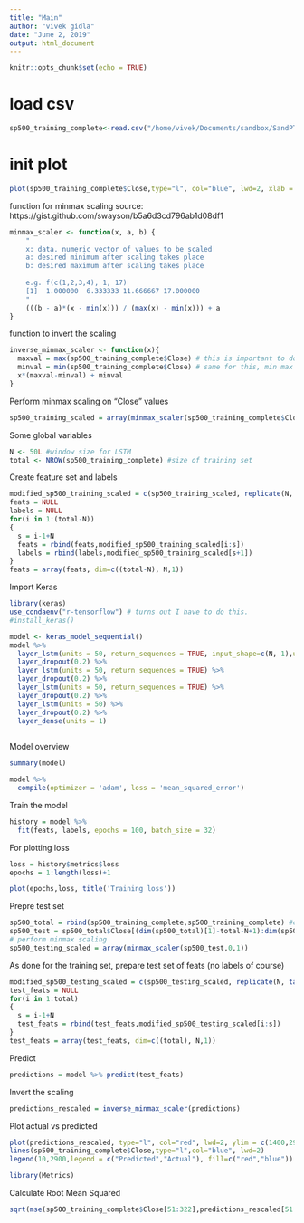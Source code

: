 ```yaml
---
title: "Main"
author: "vivek gidla"
date: "June 2, 2019"
output: html_document
---
```


```r
knitr::opts_chunk$set(echo = TRUE)
```

# load csv
```r
sp500_training_complete<-read.csv("/home/vivek/Documents/sandbox/SandPTrial/S-PTrial/GSPC.csv")
```

# init plot
```r
plot(sp500_training_complete$Close,type="l", col="blue", lwd=2, xlab = "Date", ylab = "Close", main = "SP500 Index Price")
```
function for minmax scaling source: https://gist.github.com/swayson/b5a6d3cd796ab1d08df1
```r
minmax_scaler <- function(x, a, b) {
    "
    x: data. numeric vector of values to be scaled
    a: desired minimum after scaling takes place
    b: desired maximum after scaling takes place
    
    e.g. f(c(1,2,3,4), 1, 17)
    [1]  1.000000  6.333333 11.666667 17.000000
    "
    (((b - a)*(x - min(x))) / (max(x) - min(x))) + a
}
```

function to invert the scaling
```r
inverse_minmax_scaler <- function(x){
  maxval = max(sp500_training_complete$Close) # this is important to do!
  minval = min(sp500_training_complete$Close) # same for this, min max should be of the OG dataset.
  x*(maxval-minval) + minval
}
```

Perform minmax scaling on "Close" values
```r
sp500_training_scaled = array(minmax_scaler(sp500_training_complete$Close,0,1))
```

Some global variables
```r
N <- 50L #window size for LSTM
total <- NROW(sp500_training_complete) #size of training set
```

Create feature set and labels 
```r
modified_sp500_training_scaled = c(sp500_training_scaled, replicate(N, tail(sp500_training_scaled, 1))) #duplicates last row
feats = NULL
labels = NULL
for(i in 1:(total-N))
{
  s = i-1+N
  feats = rbind(feats,modified_sp500_training_scaled[i:s])
  labels = rbind(labels,modified_sp500_training_scaled[s+1])
}
feats = array(feats, dim=c((total-N), N,1))
```

Import Keras
```r
library(keras)
use_condaenv("r-tensorflow") # turns out I have to do this.
#install_keras()
```

```r
model <- keras_model_sequential()
model %>%
  layer_lstm(units = 50, return_sequences = TRUE, input_shape=c(N, 1),unroll=FALSE) %>%
  layer_dropout(0.2) %>%
  layer_lstm(units = 50, return_sequences = TRUE) %>%
  layer_dropout(0.2) %>%
  layer_lstm(units = 50, return_sequences = TRUE) %>%
  layer_dropout(0.2) %>%
  layer_lstm(units = 50) %>%
  layer_dropout(0.2) %>%
  layer_dense(units = 1)
  
```

Model overview
```r
summary(model)
```


```r
model %>%
  compile(optimizer = 'adam', loss = 'mean_squared_error')
```

Train the model
```r
history = model %>%
  fit(feats, labels, epochs = 100, batch_size = 32)
```


For plotting loss
```r
loss = history$metrics$loss
epochs = 1:length(loss)+1
```

```r
plot(epochs,loss, title('Training loss'))
```



Prepre test set
```r
sp500_total = rbind(sp500_training_complete,sp500_training_complete) #concatenate(duplicate) datasets, one on top of other
sp500_test = sp500_total$Close[(dim(sp500_total)[1]-total-N+1):dim(sp500_total)[1]]
# perform minmax scaling
sp500_testing_scaled = array(minmax_scaler(sp500_test,0,1))
```
As done for the training set, prepare test set of feats (no labels of course)
```r
modified_sp500_testing_scaled = c(sp500_testing_scaled, replicate(N, tail(sp500_testing_scaled, 1)))
test_feats = NULL
for(i in 1:total)
{
  s = i-1+N
  test_feats = rbind(test_feats,modified_sp500_testing_scaled[i:s])
}
test_feats = array(test_feats, dim=c((total), N,1))
```

Predict
```r
predictions = model %>% predict(test_feats)
```
Invert the scaling 
```r
predictions_rescaled = inverse_minmax_scaler(predictions)
```


Plot actual vs predicted
```r
plot(predictions_rescaled, type="l", col="red", lwd=2, ylim = c(1400,2900), xlab = "Date", ylab = "Close", main = "SP500 Index Prediction")
lines(sp500_training_complete$Close,type="l",col="blue", lwd=2)
legend(10,2900,legend = c("Predicted","Actual"), fill=c("red","blue"))
```

```r
library(Metrics)
```

Calculate Root Mean Squared
```r
sqrt(mse(sp500_training_complete$Close[51:322],predictions_rescaled[51:322]))
```




































